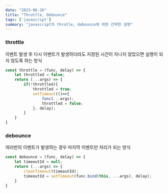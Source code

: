 ```yaml
---
date: "2023-06-26"
title: "Throttle, Debounce"
tags: ['javascript']
summary: "javascript의 throtle, debounce에 대한 간략한 설명"
---
```


### throttle

이벤트 발생 후 다시 이벤트가 발생하더라도 지정된 시간이 지나지 않았으면 실행이 되지 않도록 하는 방식

```javascript
const throttle = (func, delay) => {
	let throttled = false;
	return (...args) => {
		if(!throttled){
			throttled = true;
			setTimeout(()=>{
				func(...args);
				throttled = false;
			}, delay);
		}
	}
}
```

### debounce

여러번의 이벤트가 발생하는 경우 마지막 이벤트만 처리가 되는 방식

```javascript
const debounce = (func, delay) => {
	let timeoutId = null;
	return (...args) => {
		clearTimeout(timeoutId);
		timeoutId = setTimeout(func.bind(this, ...args), delay);
	}
}
```
